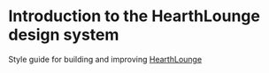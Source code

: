 
<Meta title="Design System|Introduction" />

# Introduction to the HearthLounge design system

Style guide for building and improving [HearthLounge](https://sbsrnt.github.io/HearthLounge/#/welcome)
